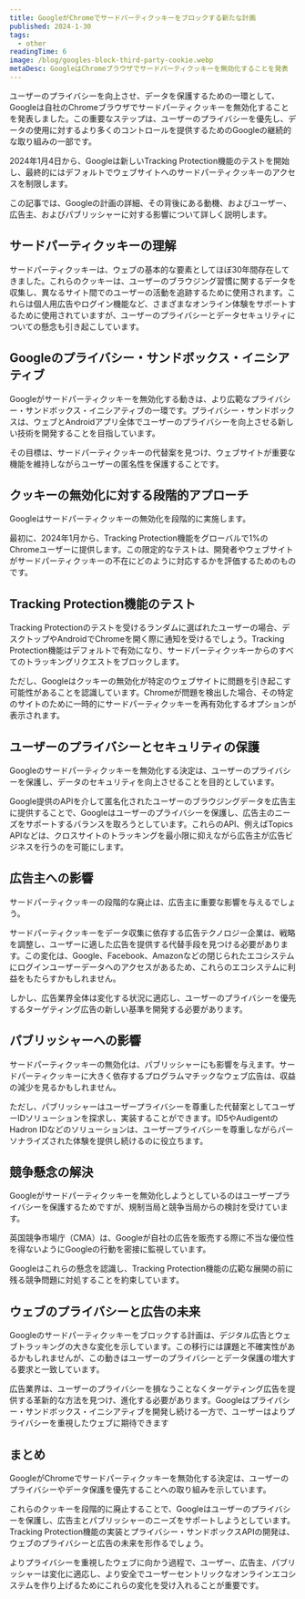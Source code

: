 ```yaml
---
title: GoogleがChromeでサードパーティクッキーをブロックする新たな計画
published: 2024-1-30
tags: 
  - other
readingTime: 6
image: /blog/googles-block-third-party-cookie.webp
metaDesc: GoogleはChromeブラウザでサードパーティクッキーを無効化することを発表
---
```


ユーザーのプライバシーを向上させ、データを保護するための一環として、Googleは自社のChromeブラウザでサードパーティクッキーを無効化することを発表しました。この重要なステップは、ユーザーのプライバシーを優先し、データの使用に対するより多くのコントロールを提供するためのGoogleの継続的な取り組みの一部です。

2024年1月4日から、Googleは新しいTracking Protection機能のテストを開始し、最終的にはデフォルトでウェブサイトへのサードパーティクッキーのアクセスを制限します。

この記事では、Googleの計画の詳細、その背後にある動機、およびユーザー、広告主、およびパブリッシャーに対する影響について詳しく説明します。

## サードパーティクッキーの理解
サードパーティクッキーは、ウェブの基本的な要素としてほぼ30年間存在してきました。これらのクッキーは、ユーザーのブラウジング習慣に関するデータを収集し、異なるサイト間でのユーザーの活動を追跡するために使用されます。これらは個人用広告やログイン機能など、さまざまなオンライン体験をサポートするために使用されていますが、ユーザーのプライバシーとデータセキュリティについての懸念も引き起こしています。

## Googleのプライバシー・サンドボックス・イニシアティブ
Googleがサードパーティクッキーを無効化する動きは、より広範なプライバシー・サンドボックス・イニシアティブの一環です。プライバシー・サンドボックスは、ウェブとAndroidアプリ全体でユーザーのプライバシーを向上させる新しい技術を開発することを目指しています。

その目標は、サードパーティクッキーの代替案を見つけ、ウェブサイトが重要な機能を維持しながらユーザーの匿名性を保護することです。

## クッキーの無効化に対する段階的アプローチ
Googleはサードパーティクッキーの無効化を段階的に実施します。

最初に、2024年1月から、Tracking Protection機能をグローバルで1%のChromeユーザーに提供します。この限定的なテストは、開発者やウェブサイトがサードパーティクッキーの不在にどのように対応するかを評価するためのものです。

## Tracking Protection機能のテスト
Tracking Protectionのテストを受けるランダムに選ばれたユーザーの場合、デスクトップやAndroidでChromeを開く際に通知を受けるでしょう。Tracking Protection機能はデフォルトで有効になり、サードパーティクッキーからのすべてのトラッキングリクエストをブロックします。

ただし、Googleはクッキーの無効化が特定のウェブサイトに問題を引き起こす可能性があることを認識しています。Chromeが問題を検出した場合、その特定のサイトのために一時的にサードパーティクッキーを再有効化するオプションが表示されます。

## ユーザーのプライバシーとセキュリティの保護
Googleのサードパーティクッキーを無効化する決定は、ユーザーのプライバシーを保護し、データのセキュリティを向上させることを目的としています。

Google提供のAPIを介して匿名化されたユーザーのブラウジングデータを広告主に提供することで、Googleはユーザーのプライバシーを保護し、広告主のニーズをサポートするバランスを取ろうとしています。これらのAPI、例えばTopics APIなどは、クロスサイトのトラッキングを最小限に抑えながら広告主が広告ビジネスを行うのを可能にします。

## 広告主への影響
サードパーティクッキーの段階的な廃止は、広告主に重要な影響を与えるでしょう。

サードパーティクッキーをデータ収集に依存する広告テクノロジー企業は、戦略を調整し、ユーザーに適した広告を提供する代替手段を見つける必要があります。この変化は、Google、Facebook、Amazonなどの閉じられたエコシステムにログインユーザーデータへのアクセスがあるため、これらのエコシステムに利益をもたらすかもしれません。

しかし、広告業界全体は変化する状況に適応し、ユーザーのプライバシーを優先するターゲティング広告の新しい基準を開発する必要があります。

## パブリッシャーへの影響
サードパーティクッキーの無効化は、パブリッシャーにも影響を与えます。サードパーティクッキーに大きく依存するプログラムマチックなウェブ広告は、収益の減少を見るかもしれません。

ただし、パブリッシャーはユーザープライバシーを尊重した代替案としてユーザーIDソリューションを探求し、実装することができます。ID5やAudigentのHadron IDなどのソリューションは、ユーザープライバシーを尊重しながらパーソナライズされた体験を提供し続けるのに役立ちます。

## 競争懸念の解決
Googleがサードパーティクッキーを無効化しようとしているのはユーザープライバシーを保護するためですが、規制当局と競争当局からの検討を受けています。

英国競争市場庁（CMA）は、Googleが自社の広告を販売する際に不当な優位性を得ないようにGoogleの行動を密接に監視しています。

Googleはこれらの懸念を認識し、Tracking Protection機能の広範な展開の前に残る競争問題に対処することを約束しています。

## ウェブのプライバシーと広告の未来
Googleのサードパーティクッキーをブロックする計画は、デジタル広告とウェブトラッキングの大きな変化を示しています。この移行には課題と不確実性があるかもしれませんが、この動きはユーザーのプライバシーとデータ保護の増大する要求と一致しています。

広告業界は、ユーザーのプライバシーを損なうことなくターゲティング広告を提供する革新的な方法を見つけ、進化する必要があります。Googleはプライバシー・サンドボックス・イニシアティブを開発し続ける一方で、ユーザーはよりプライバシーを重視したウェブに期待できます

## まとめ
GoogleがChromeでサードパーティクッキーを無効化する決定は、ユーザーのプライバシーやデータ保護を優先することへの取り組みを示しています。

これらのクッキーを段階的に廃止することで、Googleはユーザーのプライバシーを保護し、広告主とパブリッシャーのニーズをサポートしようとしています。Tracking Protection機能の実装とプライバシー・サンドボックスAPIの開発は、ウェブのプライバシーと広告の未来を形作るでしょう。

よりプライバシーを重視したウェブに向かう過程で、ユーザー、広告主、パブリッシャーは変化に適応し、より安全でユーザーセントリックなオンラインエコシステムを作り上げるためにこれらの変化を受け入れることが重要です。